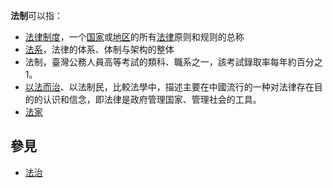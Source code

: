 '''法制'''可以指：
*[[法律制度|法律制度]]，一个[[国家|国家]]或[[地区|地区]]的所有[[法律|法律]]原则和规则的总称
*[[法系|法系]]，法律的体系、体制与架构的整体
*法制，臺灣公務人員高等考試的類科、職系之一，該考試錄取率每年約百分之1。
*[[以法而治|以法而治]]、以法制民，比較法學中，描述主要在中國流行的一种对法律存在目的的认识和信念，即法律是政府管理国家、管理社会的工具。
*[[法家|法家]]


==參見==
*[[法治|法治]]

{{disambig|Cat=二字消歧義}}